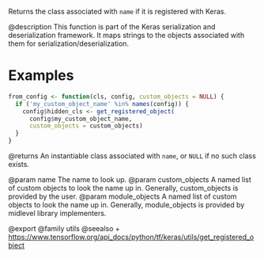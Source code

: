Returns the class associated with `name` if it is registered with Keras.

@description
This function is part of the Keras serialization and deserialization
framework. It maps strings to the objects associated with them for
serialization/deserialization.

# Examples
```r
from_config <- function(cls, config, custom_objects = NULL) {
  if ('my_custom_object_name' %in% names(config)) {
    config$hidden_cls <- get_registered_object(
      config$my_custom_object_name,
      custom_objects = custom_objects)
  }
}
```

@returns
An instantiable class associated with `name`, or `NULL` if no such class
exists.

@param name The name to look up.
@param custom_objects A named list of custom objects to look the name up in.
    Generally, custom_objects is provided by the user.
@param module_objects A named list of custom objects to look the name up in.
    Generally, module_objects is provided by midlevel library
    implementers.

@export
@family utils
@seealso
+ <https://www.tensorflow.org/api_docs/python/tf/keras/utils/get_registered_object>
